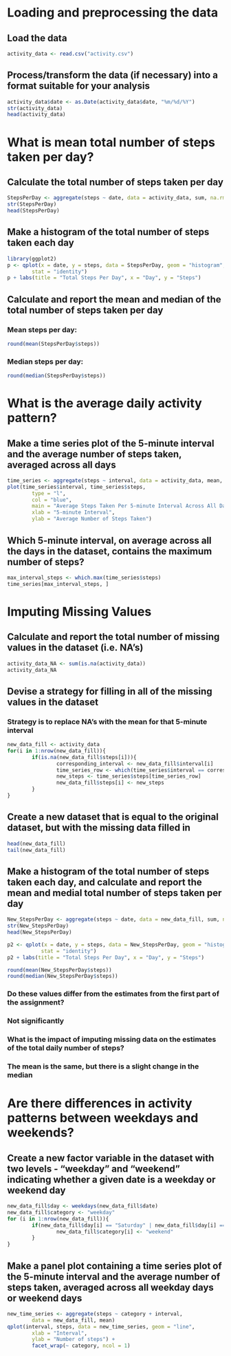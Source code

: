 # **Loading and preprocessing the data**

## Load the data

```r
activity_data <- read.csv("activity.csv")
```

## Process/transform the data (if necessary) into a format suitable for your analysis

```r
activity_data$date <- as.Date(activity_data$date, "%m/%d/%Y")
str(activity_data)
head(activity_data)
```

# **What is mean total number of steps taken per day?**

## Calculate the total number of steps taken per day

```r
StepsPerDay <- aggregate(steps ~ date, data = activity_data, sum, na.rm = TRUE)
str(StepsPerDay)
head(StepsPerDay)
```

## Make a histogram of the total number of steps taken each day

```r
library(ggplot2)
p <- qplot(x = date, y = steps, data = StepsPerDay, geom = "histogram", 
        stat = "identity")
p + labs(title = "Total Steps Per Day", x = "Day", y = "Steps")
```

## Calculate and report the mean and median of the total number of steps taken per day

### Mean steps per day:
```r
round(mean(StepsPerDay$steps))
```

### Median steps per day:
```r
round(median(StepsPerDay$steps))
```

# **What is the average daily activity pattern?**

## Make a time series plot of the 5-minute interval and the average number of steps taken, averaged across all days

```r
time_series <- aggregate(steps ~ interval, data = activity_data, mean, na.rm = TRUE)
plot(time_series$interval, time_series$steps,
        type = "l",
        col = "blue",
        main = "Average Steps Taken Per 5-minute Interval Across All Days",
        xlab = "5-minute Interval",
        ylab = "Average Number of Steps Taken")
```

## Which 5-minute interval, on average across all the days in the dataset, contains the maximum number of steps?

```r
max_interval_steps <- which.max(time_series$steps)
time_series[max_interval_steps, ]
```

# **Imputing Missing Values**

## Calculate and report the total number of missing values in the dataset (i.e. NA's)

```r
activity_data_NA <- sum(is.na(activity_data))
activity_data_NA
```

## Devise a strategy for filling in all of the missing values in the dataset

### Strategy is to replace NA's with the mean for that 5-minute interval

```r
new_data_fill <- activity_data
for(i in 1:nrow(new_data_fill)){
        if(is.na(new_data_fill$steps[i])){
                corresponding_interval <- new_data_fill$interval[i]
                time_series_row <- which(time_series$interval == corresponding_interval)
                new_steps <- time_series$steps[time_series_row]
                new_data_fill$steps[i] <- new_steps
        }
}
```

## Create a new dataset that is equal to the original dataset, but with the missing data filled in

```r
head(new_data_fill)
tail(new_data_fill)
```

## Make a histogram of the total number of steps taken each day, and calculate and report the mean and medial total number of steps taken per day

```r
New_StepsPerDay <- aggregate(steps ~ date, data = new_data_fill, sum, na.rm = TRUE)
str(New_StepsPerDay)
head(New_StepsPerDay)

p2 <- qplot(x = date, y = steps, data = New_StepsPerDay, geom = "histogram", 
           stat = "identity")
p2 + labs(title = "Total Steps Per Day", x = "Day", y = "Steps")

round(mean(New_StepsPerDay$steps))
round(median(New_StepsPerDay$steps))
```

### Do these values differ from the estimates from the first part of the assignment?

### Not significantly

### What is the impact of imputing missing data on the estimates of the total daily number of steps?

### The mean is the same, but there is a slight change in the median

# **Are there differences in activity patterns between weekdays and weekends?**

## Create a new factor variable in the dataset with two levels - "weekday" and "weekend" indicating whether a given date is a weekday or weekend day

```r
new_data_fill$day <- weekdays(new_data_fill$date)
new_data_fill$category <- "weekday"
for (i in 1:nrow(new_data_fill)){
        if(new_data_fill$day[i] == "Saturday" | new_data_fill$day[i] == "Sunday"){
                new_data_fill$category[i] <- "weekend"
        }  
}
```

## Make a panel plot containing a time series plot of the 5-minute interval and the average number of steps taken, averaged across all weekday days or weekend days

```r
new_time_series <- aggregate(steps ~ category + interval, 
        data = new_data_fill, mean)
qplot(interval, steps, data = new_time_series, geom = "line",
        xlab = "Interval",
        ylab = "Number of steps") +
        facet_wrap(~ category, ncol = 1)
```
